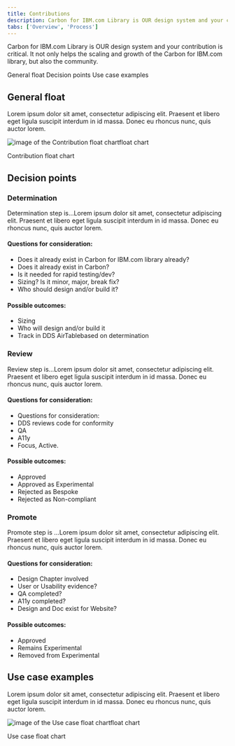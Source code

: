 ```yaml
---
title: Contributions
description: Carbon for IBM.com Library is OUR design system and your contribution is critical. It not only helps the scaling and growth of the Carbon for IBM.com library, but also the community.
tabs: ['Overview', 'Process'] 
---
```


<PageDescription>

Carbon for IBM.com Library is OUR design system and your contribution is critical. It not only helps the scaling and growth of the Carbon for IBM.com library, but also the community. 

</PageDescription>

<AnchorLinks>

<AnchorLink>General float</AnchorLink>
<AnchorLink>Decision points</AnchorLink>
<AnchorLink>Use case examples</AnchorLink>

</AnchorLinks>


## General float

Lorem ipsum dolor sit amet, consectetur adipiscing elit. Praesent et libero eget ligula suscipit interdum in id massa. Donec eu rhoncus nunc, quis auctor lorem.

<Row>
<Column colLg={8}>

![image of the Contribution float chartfloat chart](images/contributions/X.png)

<Caption>Contribution float chart</Caption>

</Column>
</Row>

## Decision points

### Determination
Determination step is…Lorem ipsum dolor sit amet, consectetur adipiscing elit. Praesent et libero eget ligula suscipit interdum in id massa. Donec eu rhoncus nunc, quis auctor lorem.

#### Questions for consideration:
- Does it already exist in Carbon for IBM.com library already?
- Does it already exist in Carbon?
- Is it needed for rapid testing/dev?
- Sizing? Is it minor, major,  break  fix?
- Who should design and/or build it?

#### Possible outcomes:
- Sizing
- Who will design and/or build it
- Track in DDS AirTablebased on determination

### Review
Review step is…Lorem ipsum dolor sit amet, consectetur adipiscing elit. Praesent et libero eget ligula suscipit interdum in id massa. Donec eu rhoncus nunc, quis auctor lorem.

#### Questions for consideration:
- Questions for consideration:
- DDS reviews code for conformity
- QA
- A11y
- Focus, Active.

#### Possible outcomes:
- Approved
- Approved as Experimental
- Rejected as Bespoke
- Rejected as Non-compliant

### Promote 
Promote step is …Lorem ipsum dolor sit amet, consectetur adipiscing elit. Praesent et libero eget ligula suscipit interdum in id massa. Donec eu rhoncus nunc, quis auctor lorem.

#### Questions for consideration:
- Design Chapter  involved
- User or Usability evidence?
- QA completed?
- A11y completed?
- Design and Doc exist for Website?

#### Possible outcomes:
- Approved
- Remains Experimental
- Removed from Experimental

## Use case examples

Lorem ipsum dolor sit amet, consectetur adipiscing elit. Praesent et libero eget ligula suscipit interdum in id massa. Donec eu rhoncus nunc, quis auctor lorem.

<Row>
<Column colLg={8}>

![image of the Use case float chartfloat chart](images/contributions/X.png)

<Caption>Use case float chart</Caption>

</Column>
</Row>
